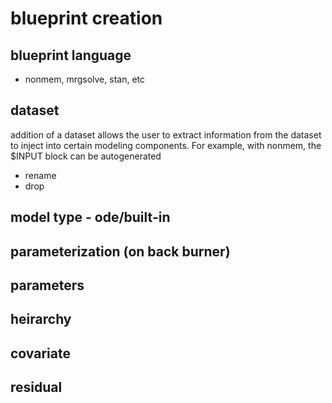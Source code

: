 # blueprint creation

## blueprint language

* nonmem, mrgsolve, stan, etc

## dataset

addition of a dataset allows the user to extract information from
the dataset to inject into certain modeling components. For example,
with nonmem, the $INPUT block can be autogenerated

* rename
* drop

## model type - ode/built-in

## parameterization (on back burner)

## parameters

## heirarchy

## covariate

## residual



